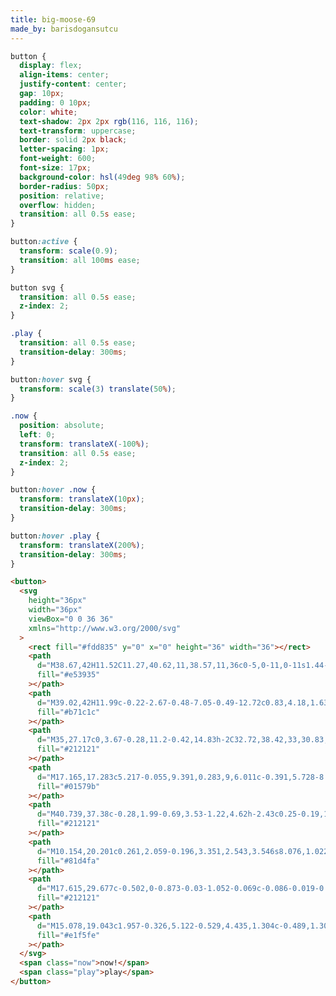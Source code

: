 ```yaml
---
title: big-moose-69
made_by: barisdogansutcu
---
```


```css
button {
  display: flex;
  align-items: center;
  justify-content: center;
  gap: 10px;
  padding: 0 10px;
  color: white;
  text-shadow: 2px 2px rgb(116, 116, 116);
  text-transform: uppercase;
  border: solid 2px black;
  letter-spacing: 1px;
  font-weight: 600;
  font-size: 17px;
  background-color: hsl(49deg 98% 60%);
  border-radius: 50px;
  position: relative;
  overflow: hidden;
  transition: all 0.5s ease;
}

button:active {
  transform: scale(0.9);
  transition: all 100ms ease;
}

button svg {
  transition: all 0.5s ease;
  z-index: 2;
}

.play {
  transition: all 0.5s ease;
  transition-delay: 300ms;
}

button:hover svg {
  transform: scale(3) translate(50%);
}

.now {
  position: absolute;
  left: 0;
  transform: translateX(-100%);
  transition: all 0.5s ease;
  z-index: 2;
}

button:hover .now {
  transform: translateX(10px);
  transition-delay: 300ms;
}

button:hover .play {
  transform: translateX(200%);
  transition-delay: 300ms;
}
```

```html
<button>
  <svg
    height="36px"
    width="36px"
    viewBox="0 0 36 36"
    xmlns="http://www.w3.org/2000/svg"
  >
    <rect fill="#fdd835" y="0" x="0" height="36" width="36"></rect>
    <path
      d="M38.67,42H11.52C11.27,40.62,11,38.57,11,36c0-5,0-11,0-11s1.44-7.39,3.22-9.59 c1.67-2.06,2.76-3.48,6.78-4.41c3-0.7,7.13-0.23,9,1c2.15,1.42,3.37,6.67,3.81,11.29c1.49-0.3,5.21,0.2,5.5,1.28 C40.89,30.29,39.48,38.31,38.67,42z"
      fill="#e53935"
    ></path>
    <path
      d="M39.02,42H11.99c-0.22-2.67-0.48-7.05-0.49-12.72c0.83,4.18,1.63,9.59,6.98,9.79 c3.48,0.12,8.27,0.55,9.83-2.45c1.57-3,3.72-8.95,3.51-15.62c-0.19-5.84-1.75-8.2-2.13-8.7c0.59,0.66,3.74,4.49,4.01,11.7 c0.03,0.83,0.06,1.72,0.08,2.66c4.21-0.15,5.93,1.5,6.07,2.35C40.68,33.85,39.8,38.9,39.02,42z"
      fill="#b71c1c"
    ></path>
    <path
      d="M35,27.17c0,3.67-0.28,11.2-0.42,14.83h-2C32.72,38.42,33,30.83,33,27.17 c0-5.54-1.46-12.65-3.55-14.02c-1.65-1.08-5.49-1.48-8.23-0.85c-3.62,0.83-4.57,1.99-6.14,3.92L15,16.32 c-1.31,1.6-2.59,6.92-3,8.96v10.8c0,2.58,0.28,4.61,0.54,5.92H10.5c-0.25-1.41-0.5-3.42-0.5-5.92l0.02-11.09 c0.15-0.77,1.55-7.63,3.43-9.94l0.08-0.09c1.65-2.03,2.96-3.63,7.25-4.61c3.28-0.76,7.67-0.25,9.77,1.13 C33.79,13.6,35,22.23,35,27.17z"
      fill="#212121"
    ></path>
    <path
      d="M17.165,17.283c5.217-0.055,9.391,0.283,9,6.011c-0.391,5.728-8.478,5.533-9.391,5.337 c-0.913-0.196-7.826-0.043-7.696-5.337C9.209,18,13.645,17.32,17.165,17.283z"
      fill="#01579b"
    ></path>
    <path
      d="M40.739,37.38c-0.28,1.99-0.69,3.53-1.22,4.62h-2.43c0.25-0.19,1.13-1.11,1.67-4.9 c0.57-4-0.23-11.79-0.93-12.78c-0.4-0.4-2.63-0.8-4.37-0.89l0.1-1.99c1.04,0.05,4.53,0.31,5.71,1.49 C40.689,24.36,41.289,33.53,40.739,37.38z"
      fill="#212121"
    ></path>
    <path
      d="M10.154,20.201c0.261,2.059-0.196,3.351,2.543,3.546s8.076,1.022,9.402-0.554 c1.326-1.576,1.75-4.365-0.891-5.267C19.336,17.287,12.959,16.251,10.154,20.201z"
      fill="#81d4fa"
    ></path>
    <path
      d="M17.615,29.677c-0.502,0-0.873-0.03-1.052-0.069c-0.086-0.019-0.236-0.035-0.434-0.06 c-5.344-0.679-8.053-2.784-8.052-6.255c0.001-2.698,1.17-7.238,8.986-7.32l0.181-0.002c3.444-0.038,6.414-0.068,8.272,1.818 c1.173,1.191,1.712,3,1.647,5.53c-0.044,1.688-0.785,3.147-2.144,4.217C22.785,29.296,19.388,29.677,17.615,29.677z M17.086,17.973 c-7.006,0.074-7.008,4.023-7.008,5.321c-0.001,3.109,3.598,3.926,6.305,4.27c0.273,0.035,0.48,0.063,0.601,0.089 c0.563,0.101,4.68,0.035,6.855-1.732c0.865-0.702,1.299-1.57,1.326-2.653c0.051-1.958-0.301-3.291-1.073-4.075 c-1.262-1.281-3.834-1.255-6.825-1.222L17.086,17.973z"
      fill="#212121"
    ></path>
    <path
      d="M15.078,19.043c1.957-0.326,5.122-0.529,4.435,1.304c-0.489,1.304-7.185,2.185-7.185,0.652 C12.328,19.467,15.078,19.043,15.078,19.043z"
      fill="#e1f5fe"
    ></path>
  </svg>
  <span class="now">now!</span>
  <span class="play">play</span>
</button>
```
